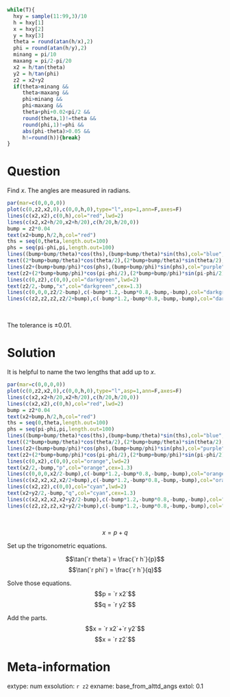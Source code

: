 ```r
while(T){
  hxy = sample(11:99,3)/10
  h = hxy[1]
  x = hxy[2]
  y = hxy[3]
  theta = round(atan(h/x),2)
  phi = round(atan(h/y),2)
  minang = pi/10
  maxang = pi/2-pi/20
  x2 = h/tan(theta)
  y2 = h/tan(phi)
  z2 = x2+y2
  if(theta>minang && 
     theta<maxang && 
     phi>minang && 
     phi<maxang && 
     theta+phi+0.02<pi/2 && 
     round(theta,1)!=theta &&
     round(phi,1)!=phi &&
     abs(phi-theta)>0.05 && 
     h!=round(h)){break}
}
```

Question
========

Find $x$. The angles are measured in radians.

```r
par(mar=c(0,0,0,0))
plot(c(0,z2,x2,0),c(0,0,h,0),type="l",asp=1,ann=F,axes=F)
lines(c(x2,x2),c(0,h),col="red",lwd=2)
lines(c(x2,x2+h/20,x2+h/20),c(h/20,h/20,0))
bump = z2*0.04
text(x2+bump,h/2,h,col="red")
ths = seq(0,theta,length.out=100)
phs = seq(pi-phi,pi,length.out=100)
lines((bump+bump/theta)*cos(ths),(bump+bump/theta)*sin(ths),col="blue",lwd=2)
text((2*bump+bump/theta)*cos(theta/2),(2*bump+bump/theta)*sin(theta/2),theta,col="blue")
lines(z2+(bump+bump/phi)*cos(phs),(bump+bump/phi)*sin(phs),col="purple",lwd=2)
text(z2+(2*bump+bump/phi)*cos(pi-phi/2),(2*bump+bump/phi)*sin(pi-phi/2),phi,col="purple")
lines(c(0,z2),c(0,0),col="darkgreen",lwd=2)
text(z2/2,-bump,"x",col="darkgreen",cex=1.3)
lines(c(0,0,0,z2/2-bump),c(-bump*1.2,-bump*0.8,-bump,-bump),col="darkgreen")
lines(c(z2,z2,z2,z2/2+bump),c(-bump*1.2,-bump*0.8,-bump,-bump),col="darkgreen")
```
\

The tolerance is $\pm 0.01$.

Solution
========

It is helpful to name the two lengths that add up to $x$.

```r
par(mar=c(0,0,0,0))
plot(c(0,z2,x2,0),c(0,0,h,0),type="l",asp=1,ann=F,axes=F)
lines(c(x2,x2+h/20,x2+h/20),c(h/20,h/20,0))
lines(c(x2,x2),c(0,h),col="red",lwd=2)
bump = z2*0.04
text(x2+bump,h/2,h,col="red")
ths = seq(0,theta,length.out=100)
phs = seq(pi-phi,pi,length.out=100)
lines((bump+bump/theta)*cos(ths),(bump+bump/theta)*sin(ths),col="blue",lwd=2)
text((2*bump+bump/theta)*cos(theta/2),(2*bump+bump/theta)*sin(theta/2),theta,col="blue")
lines(z2+(bump+bump/phi)*cos(phs),(bump+bump/phi)*sin(phs),col="purple",lwd=2)
text(z2+(2*bump+bump/phi)*cos(pi-phi/2),(2*bump+bump/phi)*sin(pi-phi/2),phi,col="purple")
lines(c(0,x2),c(0,0),col="orange",lwd=2)
text(x2/2,-bump,"p",col="orange",cex=1.3)
lines(c(0,0,0,x2/2-bump),c(-bump*1.2,-bump*0.8,-bump,-bump),col="orange")
lines(c(x2,x2,x2,x2/2+bump),c(-bump*1.2,-bump*0.8,-bump,-bump),col="orange")
lines(c(x2,z2),c(0,0),col="cyan",lwd=2)
text(x2+y2/2,-bump,"q",col="cyan",cex=1.3)
lines(c(x2,x2,x2,x2+y2/2-bump),c(-bump*1.2,-bump*0.8,-bump,-bump),col="cyan")
lines(c(z2,z2,z2,x2+y2/2+bump),c(-bump*1.2,-bump*0.8,-bump,-bump),col="cyan")
```
\

$$x = p+q$$

Set up the trigonometric equations.

$$\tan(`r theta`) = \frac{`r h`}{p}$$
$$\tan(`r phi`) = \frac{`r h`}{q}$$

Solve those equations.
$$p = `r x2`$$
$$q = `r y2`$$

Add the parts.
$$x = `r x2`+`r y2`$$
$$x = `r z2`$$



Meta-information
============
extype: num
exsolution: `r z2`
exname: base_from_alttd_angs
extol: 0.1